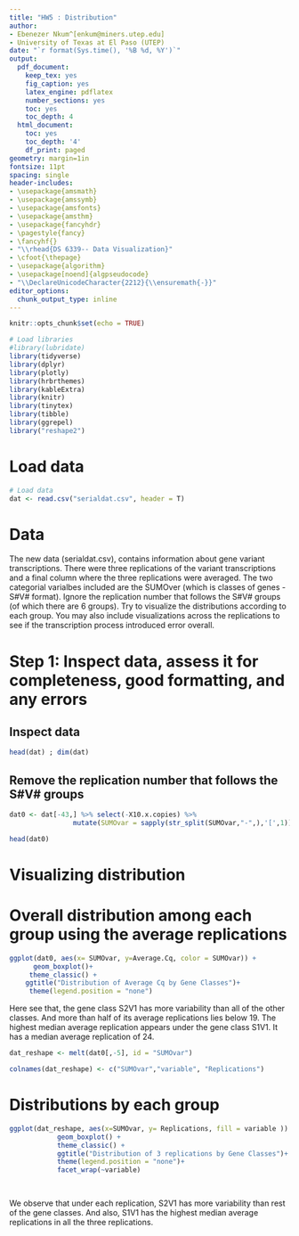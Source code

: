 ```yaml
---
title: "HW5 : Distribution"
author:
- Ebenezer Nkum^[enkum@miners.utep.edu]
- University of Texas at El Paso (UTEP)
date: "`r format(Sys.time(), '%B %d, %Y')`"
output:
  pdf_document:
    keep_tex: yes
    fig_caption: yes
    latex_engine: pdflatex
    number_sections: yes
    toc: yes
    toc_depth: 4
  html_document:
    toc: yes
    toc_depth: '4'
    df_print: paged
geometry: margin=1in
fontsize: 11pt
spacing: single
header-includes:
- \usepackage{amsmath}
- \usepackage{amssymb}
- \usepackage{amsfonts}
- \usepackage{amsthm}
- \usepackage{fancyhdr}
- \pagestyle{fancy}
- \fancyhf{}
- "\\rhead{DS 6339-- Data Visualization}"
- \cfoot{\thepage}
- \usepackage{algorithm}
- \usepackage[noend]{algpseudocode}
- "\\DeclareUnicodeCharacter{2212}{\\ensuremath{-}}"
editor_options: 
  chunk_output_type: inline
---
```


<!-- QUESTION ONE: WHAT --> 
\noindent\rule{17.5cm}{0.8pt}

```r
knitr::opts_chunk$set(echo = TRUE)
```


```r
# Load libraries
#library(lubridate)
library(tidyverse)
library(dplyr)
library(plotly)
library(hrbrthemes)
library(kableExtra)
library(knitr)
library(tinytex)
library(tibble)
library(ggrepel)
library("reshape2")   
```



# Load data
```r
# Load data 
dat <- read.csv("serialdat.csv", header = T)
```

# Data

The new data (serialdat.csv), contains information about gene variant transcriptions. There were three replications of the variant transcriptions and a final column where the three replications were averaged. The two categorial varialbes included are the SUMOver (which is classes of genes - S#V# format). Ignore the replication number that follows the S#V# groups (of which there are 6 groups). Try to visualize the distributions according to each group. You may also include visualizations across the replications to see if the transcription process introduced error overall.


# Step 1: Inspect data, assess it for completeness, good formatting, and any errors
## Inspect data
```r

head(dat) ; dim(dat)

```

## Remove the replication number that follows the S#V# groups
```r
dat0 <- dat[-43,] %>% select(-X10.x.copies) %>% 
                mutate(SUMOvar = sapply(str_split(SUMOvar,"-",),'[',1))

head(dat0)
```

# Visualizing distribution

# Overall distribution among each group using the average replications

```r
ggplot(dat0, aes(x= SUMOvar, y=Average.Cq, color = SUMOvar)) +
      geom_boxplot()+
     theme_classic() +
    ggtitle("Distribution of Average Cq by Gene Classes")+
     theme(legend.position = "none")
```
Here see that, the gene class S2V1 has more variability than all of the other classes. And more than half of its average replications lies below 19. The highest median average replication appears under the gene class S1V1. It has a median average replication of 24.



```r
dat_reshape <- melt(dat0[,-5], id = "SUMOvar")

colnames(dat_reshape) <- c("SUMOvar","variable", "Replications")
```

# Distributions by each group
```r

ggplot(dat_reshape, aes(x=SUMOvar, y= Replications, fill = variable )) +
            geom_boxplot() +
            theme_classic() +
            ggtitle("Distribution of 3 replications by Gene Classes")+
            theme(legend.position = "none")+
            facet_wrap(~variable)

           
```
We observe that under each replication, S2V1 has more variability than rest of the gene classes. And also, S1V1 has the highest median average replications in all the three replications. 












